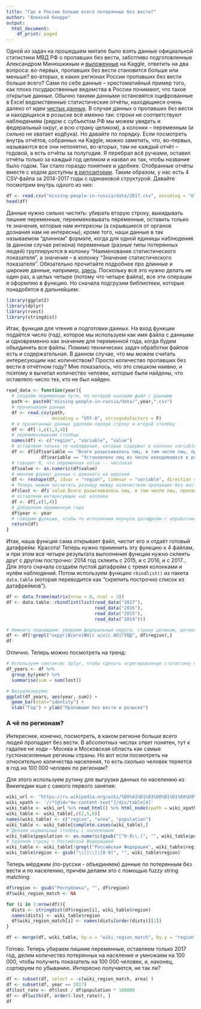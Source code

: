 ```yaml
---
title: "Где в России больше всего потерянных без вести?"
author: "Алексей Кнорре"
output:
  html_document:
    df_print: paged
---
```


Одной из задач на прошедшем митапе было взять данные официальной статистики МВД РФ о пропавших без вести, заботливо подготовленные Александром Минюшкиным и [выложенные](https://www.kaggle.com/miniushkin/missing-people-in-russia) на Kaggle, ответить на два вопроса: во-первых, пропавших без вести становится больше или меньше? во-вторых, в каких регионах России пропавших без вести больше всего?
Сами по себе данные -- хрестоматийный пример того, как плохо государственные ведомства в России понимают, что такое открытые данные. Обычно такими данными остановятся оцифрованные в Excel ведомственные статистические отчёты, находящиеся очень далеко от идеи [чистых данных](https://www.jstatsoft.org/article/view/v059i10/v59i10.pdf). В случае данных о пропавших без вести и находящихся в розыске всё именно так: строки не соответствуют наблюдениям (рядом с субъектом РФ мы можем увидеть и федеральный округ, и всю страну целиком), а колонки -- переменным (и сильно не хватает кодбука). Но давайте по порядку.
Если посмотреть внутрь отчётов, собранных на Kaggle, можно заметить, что, во-первых, называются все они непонятно, во-вторых, там не каждый отчёт -- годовой, а есть отчёты за полугодия. Я перебрал всё ручками, оставил отчёты только за каждый год целиком и назвал их так, чтобы название было годом. Так стало гораздо понятнее и удобнее. Отобранные отчёты вместе с кодом доступны [в репозитории](https://github.com/alexeyknorre/seminaRs/2018.3.30/missing-people-in-russia/data).
Таким образом, у нас есть 4 CSV-файла за 2014-2017 годы с одинаковой структурой. Давайте посмотрим внутрь одного из них:

```r
df <- read.csv("missing-people-in-russia/data/2017.csv", encoding = "UTF-8", stringsAsFactors = F)
head(df)
```

Данные нужно сильно чистить: убирать вторую строку, выкидывать лишние переменные, переименовывать переменные, оставить только те значения, которые нам интересны (а скрывшиеся от органов дознания нам не интересны), кроме того, наши данные в так называемом "длинном" формате, когда для одной единицы наблюдения (в данном случае региона) переменные (разные типы потерянных людей) группируются в колонку "Наименование статистического показателя", а значения -- в колонку "Значение статистического показателя". Обязательно прочитайте подробнее про длинные и широкие данные, например, [здесь](https://sejdemyr.github.io/r-tutorials/basics/wide-and-long/).
Поскольку всё это нужно делать не один раз, а целых четыре (потому что четыре файла), все эти операции я оформляю в функцию.
Но сначала подгрузим библиотеки, которые понадобятся в дальнейшем:
```r
library(ggplot2)
library(dplyr)
library(rvest)
library(stringdist)
```

Итак, функция для чтения и подготовки данных. На вход функции подаётся число (год), которое мы используем как имя файла с данными и одновременно как значение для переменной года, когда будем объединять все файлы. Помимо технических задач обработки файлов есть и содержательная. В данном случае, что мы можем считать интересующим нас количеством? Просто количество пропавших без вести в отчётном году? Мне показалось, что это слишком наивно, и поэтому я вычитал количество человек, которые были найдены, что оставляло число тех, кто не был найден.
```r
read_data <- function(year){
  # создаём переменную пути, по которой находим файл с данными
  path <- paste0("missing-people-in-russia/data/",year,".csv")
  # прочитываем данные
  df <- read.csv(path,
                 encoding = "UTF-8", stringsAsFactors = F)
  # в прочитанных данных удаляем первую строку и второй столбец
  df <- df[-1,c(1,3,4)]
  # переименовываем столбцы
  names(df) <- c("region", "variable", "value")
  # оставляем только те наблюдения, которые содержат в колонке variable такие значения:
  df <- df[df$variable == "Всего разыскивалось лиц, в том числе лиц, пропавших без вести" |
             df$variable == "Установлено лиц из числа находившихся в розыске, в том числе лиц, пропавших без вести",]
  # говорит R, что переменная value -- числовая
  df$value <- as.numeric(df$value)
  # меняем формат данных с длинного на широкий
  df <- reshape(df, idvar = "region", timevar = "variable", direction = "wide")
  # Теперь можем посчитать разницу между количеством пропавших без вести за год и количеством найденных пропавших без вести
  df$lost <- df$`value.Всего разыскивалось лиц, в том числе лиц, пропавших без вести` - df$`value.Установлено лиц из числа находившихся в розыске, в том числе лиц, пропавших без вести`
  # оставляем интересующие нас колонки
  df <- df[,c(1,4)]
  # добавляем переменную года
  df$year <- year
  # говорим функции, чтобы по исполнении вернула датафрейм с обработанными данными.
  return(df)
}
```

Итак, наша функция сама открывает файл, чистит его и отдаёт готовый датафрейм. Красота! Теперь нужно применить эту функцию к 4 файлам, и при этом все четыре результата выполнения функции нужно склеить друг с другом построчно: 2014 год склеить с 2015, и с 2016, и с 2017... 
Для этого сначала создаём пустой датафрейм с тремя колонками и нулём наблюдений. Потом используем функцию `rbindlist()` из пакета `data.table`  (которая переводится как "скрепить построчно список из датафреймов").  

```r

df <- data.frame(matrix(nrow = 0, ncol = 3))
df <- data.table::rbindlist(list(read_data("2017"),
                                 read_data("2016"),
                                 read_data("2015"),
                                 read_data("2014")))

# Немного подчищаем: убираем федеральные округа, страну целиком, регионы с включенными автономными округами и непонятно откуда взявшееся ГУВД по СПб и ЛО:
df <- df[!grepl("округ|Всего|ФО|с а/о|с АО|ГУВД", df$region),]
df
```
Отлично. Теперь можно посмотреть на тренд:
```r
# Используем синтаксис dplyr, чтобы сделать агрегированную статистику по годам:
df_years <- df %>% 
  group_by(year) %>% 
  summarise(sum = sum(lost))

# Визуализируем:
ggplot(df_years, aes(year, sum)) +
  geom_bar(stat="identity") +
  xlab("Год") + ylab("Пропавшие без вести в розыске")
```

### А чё по регионам?

Интереснее, конечно, посмотреть, в каком регионе больше всего людей пропадает без вести. В абсолютных числах ответ понятен, тут к гадалке не ходи -- Москва и Московская область как самые густонаселенные регионы страны. Но вот если посмотреть на относительно количества населения, то есть сколько человек теряется в год на 100 000 человек по регионам?

Для этого используем рутину для выгрузки данных по населению из Википедии еше с самого первого занятия:
```r
wiki_url <- "https://ru.wikipedia.org/wiki/%D0%A1%D1%83%D0%B1%D1%8A%D0%B5%D0%BA%D1%82%D1%8B_%D0%A0%D0%BE%D1%81%D1%81%D0%B8%D0%B9%D1%81%D0%BA%D0%BE%D0%B9_%D0%A4%D0%B5%D0%B4%D0%B5%D1%80%D0%B0%D1%86%D0%B8%D0%B8"
wiki_xpath <- '//*[@id="mw-content-text"]/div/table[4]'
wiki_table <- wiki_url %>% read_html() %>% html_node(xpath = wiki_xpath) %>% html_table()
wiki_table <- wiki_table[,c(2,5,6)]
names(wiki_table) <- c("region", "area", "population")
wiki_table <- wiki_table[complete.cases(wiki_table),]
# Делаем нормальный столбец с населением
wiki_table$population <- as.numeric(gsub("[^0-9\\.]", "", wiki_table$population))
# Удаляем строку с Российской Федерацией
wiki_table <- wiki_table[!grepl("Российская Федерация", wiki_table$region),]
wiki_table$region <- gsub("\\[|\\]|[0-9]", "", wiki_table$region)
```

Теперь мёрджим (по-русски - объединяем) данные по потерянным без вести и по населению, причём делаем это с помощью fuzzy string matching:
```r
df$region <- gsub("Республика", "", df$region)
df$wiki_region_match <- NA

for (i in 1:nrow(df)){
  dists <- stringdist(df$region[i], wiki_table$region)
  names(dists) <- wiki_table$region
  df$wiki_region_match[i] <- names(dists[order(dists)][1])
}

df <- merge(df, wiki_table, by.x = "wiki_region_match", by.y = "region")
```

Готово. Теперь убираем лишние переменные, оставляем только 2017 год, делим количество потерянных на население и умножаем на 100 000, чтобы получить показатель на 100 000 человек, и, наконец, сортируем по убыванию. Интересно получается, не так ли?
```r
df <- subset(df, select = -c(wiki_region_match, area) )
df <- subset(df, year == 2017)
df$lost_rate <- df$lost / df$population * 100000
df <- df[with(df, order(-lost_rate)), ]
df
```


